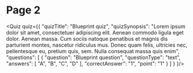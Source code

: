 <h1>Page 2</h1>

<Quiz quiz={{
    "quizTitle": "Blueprint quiz",
    "quizSynopsis": "Lorem ipsum dolor sit amet, consectetuer adipiscing elit. Aenean commodo ligula eget dolor. Aenean massa. Cum sociis natoque penatibus et magnis dis parturient montes, nascetur ridiculus mus. Donec quam felis, ultricies nec, pellentesque eu, pretium quis, sem. Nulla consequat massa quis enim",
    "questions": [
      {
        "question": "Blueprint question",
        "questionType": "text",
        "answers": [
          "A",
          "B",
          "C",
          "D"
        ],
        "correctAnswer": "1",
        "point": "1"
      }
    ]
  } }/>